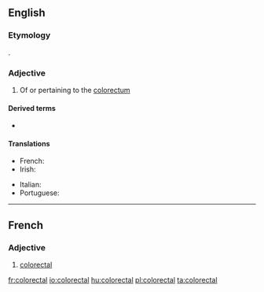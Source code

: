 ==English==

===Etymology===
{{prefix|colo|rectal|lang=en}}.

===Adjective===
{{en-adj|-}}

# {{label|en|anatomy}} Of or pertaining to the [[colorectum]]

====Derived terms====
* {{l|en|colorectal cancer}}

====Translations====
{{trans-top|medicine: of or pertaining to the colorectum}}
* French: {{t+|fr|colorectal}}
* Irish: {{t|ga|colaireicteach}}
{{trans-mid}}
* Italian: {{t|it|colorettale}}
* Portuguese: {{t|pt|colorretal}}
{{trans-bottom}}

----

==French==

===Adjective===
{{fr-adj|mp=colorectaux}}

# [[#English|colorectal]]

[[fr:colorectal]]
[[io:colorectal]]
[[hu:colorectal]]
[[pl:colorectal]]
[[ta:colorectal]]